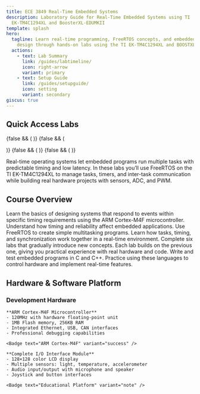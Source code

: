```yaml
---
title: ECE 3849 Real-Time Embedded Systems
description: Laboratory Guide for Real-Time Embedded Systems using TI
  EK-TM4C1294XL and BoosterXL-EDUMKII
template: splash
hero:
  tagline: Learn real-time programming, FreeRTOS concepts, and embedded system
    design through hands-on labs using the TI EK-TM4C1294XL and BOOSTXL-EDUMKII
  actions:
    - text: Lab Summary
      link: /guides/labtimeline/
      icon: right-arrow
      variant: primary
    - text: Setup Guide
      link: /guides/setupguide/
      icon: setting
      variant: secondary
giscus: true
---
```




## Quick Access Labs

<CardGrid stagger>
  <LinkCard
    title="Lab 0 – Tutorial & Setup"
    description="Get started with Code Composer Studio, TivaWare, and your first embedded application."
    href="/labs/lab0/"
  />
  <LinkCard
    title="Lab 1 – Sensor Hub"
    description="Interface with multiple sensors using I2C, ADC, and PWM while building a real-time dashboard."
    href="/labs/lab1/"
  />  
  {false && (
  <LinkCard
    title="Lab 2 – Spectrum Analyzer"
    description="Implement a real-time FFT audio analyzer and visualize frequency bands on the LCD."
    href="/labs/lab2/"
    class="opacity-50 pointer-events-none cursor-not-allowed"
  /> )}
    {false && (

  <LinkCard
    title="Lab 3 – RTOS Integration"
    description="Migrate to FreeRTOS, manage concurrent tasks, and synchronize data across threads."
    href="/labs/lab3/"
  /> )}
    {false && (
  <LinkCard
    title="Lab 4 – RTOS Snake Game"
    description="Create a multitasking Snake game with FreeRTOS timers, mutexes, and LCD rendering."
    href="/labs/lab4/"
  />)}
    {false && (
  <LinkCard
    title="Lab 5 – Final System Integration"
    description="Combine all labs into a unified Embedded Arcade system running under FreeRTOS."
    href="/labs/lab5/"
  />
  )}
</CardGrid>

<Aside type="tip" title="What is an RTOS?">
Real-time operating systems let embedded programs run multiple tasks with predictable timing and low latency. In these labs you’ll use FreeRTOS on the TI EK-TM4C1294XL to manage tasks, timers, and inter-task communication while building real hardware projects with sensors, ADC, and PWM.
</Aside>

## Course Overview

<CardGrid stagger>
  <Card title="Real-Time Systems" icon="rocket">
    Learn the basics of designing systems that respond to events within specific timing requirements using the ARM Cortex-M4F microcontroller. Understand how timing and reliability affect embedded applications.
  </Card>

  <Card title="FreeRTOS" icon="settings">
    Use FreeRTOS to create simple multitasking programs. Learn how tasks, timing, and synchronization work together in a real-time environment.
  </Card>

  <Card title="Hands-On Labs" icon="puzzle">
    Complete six labs that gradually introduce new concepts. Each lab builds on the previous one, giving you practical experience with real hardware and code.
  </Card>

  <Card title="C/C++ Programming" icon="laptop">
    Write and test embedded programs in C and C++. Practice using these languages to control hardware and implement real-time features.
  </Card>
</CardGrid>


## Hardware & Software Platform

### Development Hardware

<CardGrid>
  <Card title="TI EK-TM4C1294XL LaunchPad" icon="laptop">
    <Picture src={tiBoard} alt="TI EK-TM4C1294XL" width={300} data-zoom-off/>
    
    **ARM Cortex-M4F Microcontroller**
    - 120MHz with hardware floating-point unit
    - 1MB Flash memory, 256KB RAM
    - Integrated Ethernet, USB, CAN interfaces
    - Professional debugging capabilities

    <Badge text="ARM Cortex-M4F" variant="success" />
  </Card>
  
  <Card title="BOOSTXL-EDUMKII BoosterPack" icon="puzzle">
    <Picture src={boosterPack} alt="Educational BoosterPack" width={300} data-zoom-off />
    
    **Complete I/O Interface Module**
    - 128×128 color LCD display
    - Multiple sensors: light, temperature, accelerometer
    - Audio input/output with microphone and speaker
    - Joystick and button interfaces
    
    <Badge text="Educational Platform" variant="note" />
  </Card>
</CardGrid>
